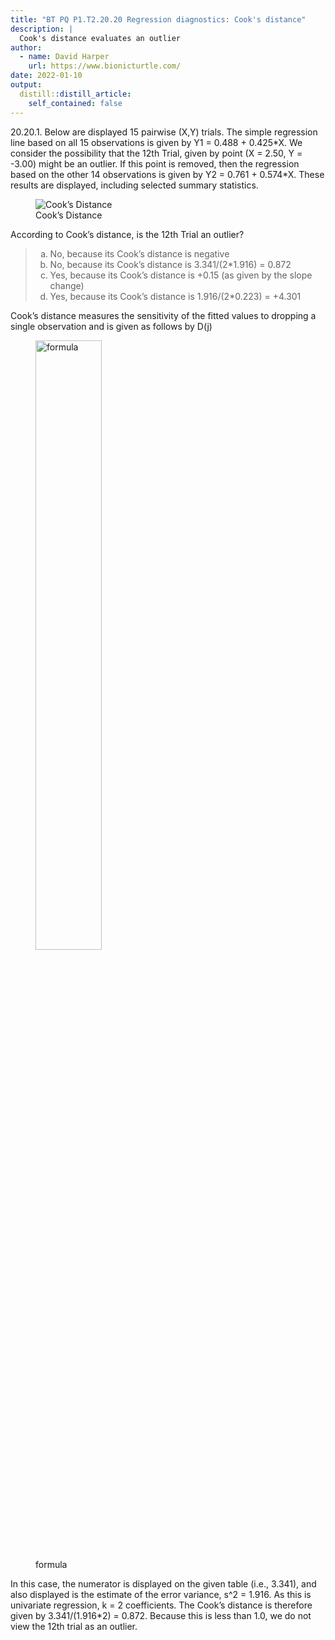 ```yaml
---
title: "BT PQ P1.T2.20.20 Regression diagnostics: Cook's distance"
description: |
  Cook's distance evaluates an outlier
author:
  - name: David Harper
    url: https://www.bionicturtle.com/
date: 2022-01-10
output:
  distill::distill_article:
    self_contained: false
---
```


20.20.1. Below are displayed 15 pairwise (X,Y) trials. The simple regression line based on all 15 observations is given by Y1 = 0.488 + 0.425\*X. We consider the possibility that the 12th Trial, given by point (X = 2.50, Y = -3.00) might be an outlier. If this point is removed, then the regression based on the other 14 observations is given by Y2 = 0.761 + 0.574\*X. These results are displayed, including selected summary statistics.

![Cook's Distance](P1-2-20-20-1-v2.jpg)

According to Cook's distance, is the 12th Trial an outlier?

> a. No, because its Cook's distance is negative
b. No, because its Cook's distance is 3.341/(2*1.916) = 0.872
c. Yes, because its Cook's distance is +0.15 (as given by the slope change)
d. Yes, because its Cook's distance is 1.916/(2*0.223) = +4.301

Cook's distance measures the sensitivity of the fitted values to dropping a single observation and is given as follows by D(j)

![formula](bt-20-20-1A-cooks-distance.jpg){width=50%}

In this case, the numerator is displayed on the given table (i.e., 3.341), and also displayed is the estimate of the error variance, s^2 = 1.916. As this is univariate regression, k = 2 coefficients. The Cook's distance is therefore given by 3.341/(1.916*2) = 0.872. Because this is less than 1.0, we do not view the 12th trial as an outlier.
